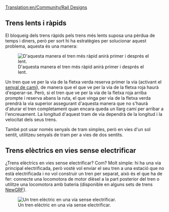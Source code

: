 [[Translation:en/Community/Rail Designs]]
{{ca/Taula de contingut}}
==Trens lents i ràpids==
El bloqueig dels trens ràpids pels trens més lents suposa una pèrdua de temps i diners, però per sort hi ha estratègies per solucionar aquest problema, aquesta és una manera:

[[File:en/Community/Rail design1.png|center|frame|D'aquesta manera el tren més ràpid anirà primer i després el lent.]]

Un tren que ve per la via de la fletxa verda reserva primer la via (activant el [[ca/Manual/Senyals#senyals-de-cami|senyal de camí]]), de manera que el que ve per la via de la fletxa roja haurà d'esperar-se. Però, si el tren que ve per la via de la fletxa roja arriba prompte i reserva abans la ruta, el que vinga per via de la fletxa verda prendrà la via superior assegurant d'aquesta manera que no s'haurà d'aturar el tren completament quan encara queda un llarg camí per arribar a l'encreuament. La longitud d'aquest tram de via dependrà de la longitud i la velocitat dels seus trens.

També pot usar només senyals de tram simples, però en vies d'un sol sentit, utilitzeu senyals de tram per a vies de dos sentits.

==Trens elèctrics en vies sense electrificar==
¿Trens elèctrics en vies sense electrificar? Com? Molt simple: hi ha una via principal electrificada, però vostè vol enviar el seu tren a una estació que no està electrificada i no vol construir un tren per separat, això és el que ha de fer: connecte una locomotora de motor dièsel a la part posterior del tren o utilitze una locomotora amb bateria (disponible en alguns sets de trens [[ca/NewGRF|NewGRF]]).

[[File:en/Community/Snapshot7.png|frame|center|Un tren elèctric en una via sense electrificar.]]